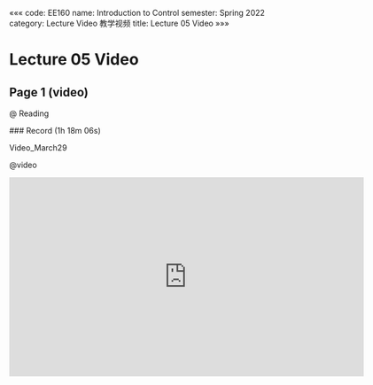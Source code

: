«««
code: EE160
name: Introduction to Control
semester: Spring 2022
category: Lecture Video 教学视频
title: Lecture 05 Video
»»»

# Lecture 05 Video

## Page 1 (video)

@ Reading

<div class="markdown-body">
### Record (1h 18m 06s)

Video_March29
</div>

@video

<iframe src="https://sbbrisk.com/e/6z1dxn65qeok.html" frameborder=0 marginwidth=0 marginheight=0 scrolling=no width=640 height=360 allowfullscreen></iframe>

